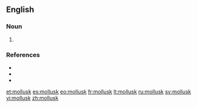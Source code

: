 ==English==

===Noun===
{{en-noun}}

# {{US}} {{alternative spelling of|mollusc}}

===References===
* {{R:American Heritage 2000|mollusk}}
* {{R:Dictionary.com|mollusk}}
* {{R:WordNet 2003|mollusk}}

[[et:mollusk]]
[[es:mollusk]]
[[eo:mollusk]]
[[fr:mollusk]]
[[lt:mollusk]]
[[ru:mollusk]]
[[sv:mollusk]]
[[vi:mollusk]]
[[zh:mollusk]]